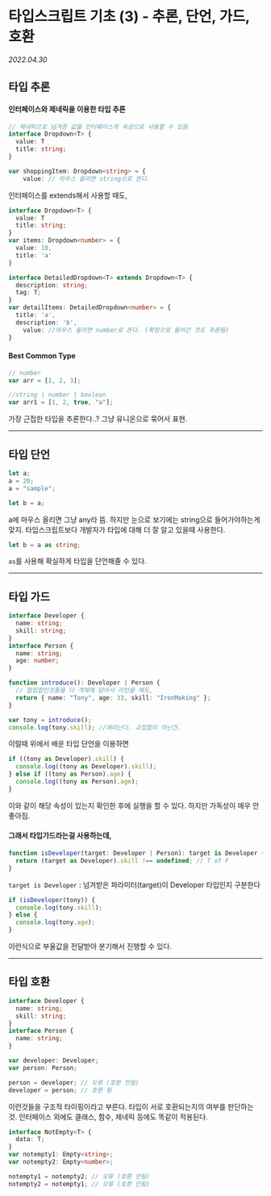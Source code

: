
# 타입스크립트 기초 \(3) - 추론, 단언, 가드, 호환

_2022.04.30_

## 타입 추론

#### 인터페이스와 제네릭을 이용한 타입 추론

```ts
// 제네릭으로 넘겨준 값을 인터페이스의 속성으로 사용할 수 있음
interface Dropdown<T> {
  value: T
  title: string;
}

var shoppingItem: Dropdown<string> = {
    value: // 마우스 올리면 string으로 뜬다.
```

인터페이스를 extends해서 사용할 때도,

```ts
interface Dropdown<T> {
  value: T
  title: string;
}
var items: Dropdown<number> = {
  value: 10,
  title: 'a'
}

interface DetailedDropdown<T> extends Dropdown<T> {
  description: string;
  tag: T;
}
var detailItems: DetailedDropdown<number> = {
  title: 'a',
  description: 'b',
    value: //마우스 올리면 number로 뜬다. (확장으로 들어간 것도 추론됨)
}
```

#### Best Common Type

```ts
// number
var arr = [1, 2, 3];

//string | number | boolean
var arr1 = [1, 2, true, "a"];
```

가장 근접한 타입을 추론한다..? 그냥 유니온으로 묶어서 표현.

---

## 타입 단언

```ts
let a;
a = 20;
a = "sample";

let b = a;
```

a에 마우스 올리면 그냥 any라 뜸. 하지만 눈으로 보기에는 string으로 들어가야하는게 맞지. 타입스크립트보다 개발자가 타입에 대해 더 잘 알고 있을때 사용한다.

```ts
let b = a as string;
```

`as`를 사용해 확실하게 타입을 단언해줄 수 있다.

---

## 타입 가드

```ts
interface Developer {
  name: string;
  skill: string;
}
interface Person {
  name: string;
  age: number;
}

function introduce(): Developer | Person {
  // 합집합인것들을 다 객체에 담아서 리턴을 해도,
  return { name: "Tony", age: 33, skill: "IronMaking" };
}

var tony = introduce();
console.log(tony.skill); //에러난다. 교집합이 아닌건.
```

이럴때 위에서 배운 타입 단언을 이용하면

```ts
if ((tony as Developer).skill) {
  console.log((tony as Developer).skill);
} else if ((tony as Person).age) {
  console.log((tony as Person).age);
}
```

이와 같이 해당 속성이 있는지 확인한 후에 실행을 할 수 있다. 하지만 가독성이 매우 안좋아짐.

#### 그래서 타입가드라는걸 사용하는데,

```ts
function isDeveloper(target: Developer | Person): target is Developer {
  return (target as Developer).skill !== undefined; // T of F
}
```

`target is Developer` : 넘겨받은 파라미터(target)이 Developer 타입인지 구분한다

```ts
if (isDeveloper(tony)) {
  console.log(tony.skill);
} else {
  console.log(tony.age);
}
```

이런식으로 부울값을 전달받아 분기해서 진행할 수 있다.

---

## 타입 호환

```ts
interface Developer {
  name: string;
  skill: string;
}
interface Person {
  name: string;
}

var developer: Developer;
var person: Person;

person = developer; // 오류 (호환 안됨)
developer = person; // 호환 됨
```

이런것들을 구조적 타이핑이라고 부른다. 타입이 서로 호환되는지의 여부를 판단하는 것. 인터페이스 외에도 클래스, 함수, 제네릭 등에도 똑같이 적용된다.

```ts
interface NotEmpty<T> {
  data: T;
}
var notempty1: Empty<string>;
var notempty2: Empty<number>;

notempty1 = notempty2; // 오류 (호환 안됨)
notempty2 = notempty1; // 오류 (호환 안됨)
```
